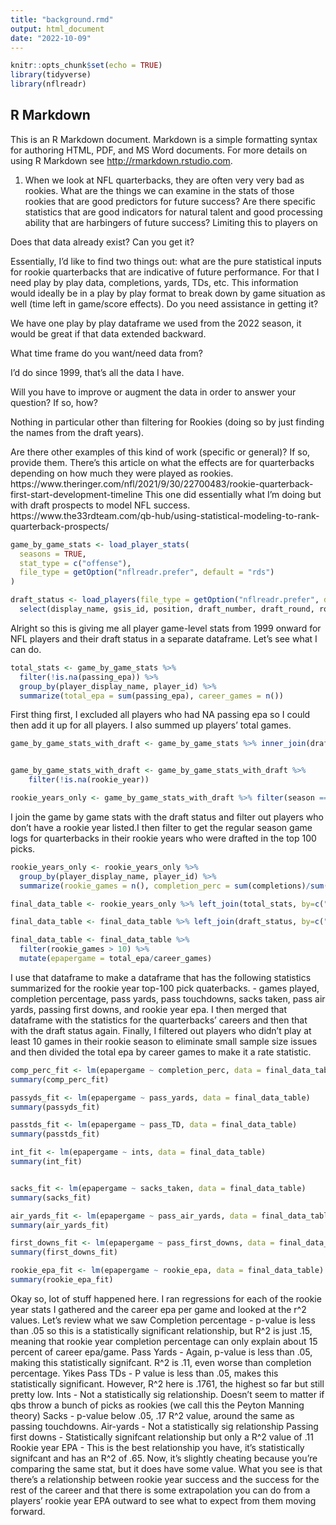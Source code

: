 ```yaml
---
title: "background.rmd"
output: html_document
date: "2022-10-09"
---
```


```r
knitr::opts_chunk$set(echo = TRUE)
library(tidyverse)
library(nflreadr)
```

## R Markdown

This is an R Markdown document. Markdown is a simple formatting syntax for authoring HTML, PDF, and MS Word documents. For more details on using R Markdown see <http://rmarkdown.rstudio.com>.

1. When we look at NFL quarterbacks, they are often very very bad as rookies. What are the things we can examine in the stats of those rookies that are good predictors for future success? Are there specific statistics that are good indicators for natural talent and good processing ability that are harbingers of future success? Limiting this to players on 

Does that data already exist? Can you get it?

Essentially, I'd like to find two things out: what are the pure statistical inputs for rookie quarterbacks that are indicative of future performance. For that I need play by play data, completions, yards, TDs, etc. This information would ideally be in a play by play format to break down by game situation as well (time left in game/score effects).
Do you need assistance in getting it?

We have one play by play dataframe we used from the 2022 season, it would be great if that data extended backward. 

What time frame do you want/need data from?

I'd do since 1999, that's all the data I have.  

Will you have to improve or augment the data in order to answer your question? If so, how?

Nothing in particular other than filtering for Rookies (doing so by just finding the names from the draft years).

Are there other examples of this kind of work (specific or general)? If so, provide them.
There's this article on what the effects are for quarterbacks depending on how much they were played as rookies.
https://www.theringer.com/nfl/2021/9/30/22700483/rookie-quarterback-first-start-development-timeline
This one did essentially what I'm doing but with draft prospects to model NFL success. https://www.the33rdteam.com/qb-hub/using-statistical-modeling-to-rank-quarterback-prospects/

```r
game_by_game_stats <- load_player_stats(
  seasons = TRUE,
  stat_type = c("offense"),
  file_type = getOption("nflreadr.prefer", default = "rds")
)

draft_status <- load_players(file_type = getOption("nflreadr.prefer", default = "rds")) %>% 
  select(display_name, gsis_id, position, draft_number, draft_round, rookie_year)
```
Alright so this is giving me all player game-level stats from 1999 onward for NFL players and their draft status in a separate dataframe. Let's see what I can do.
```r
total_stats <- game_by_game_stats %>% 
  filter(!is.na(passing_epa)) %>% 
  group_by(player_display_name, player_id) %>% 
  summarize(total_epa = sum(passing_epa), career_games = n())
```
First thing first, I excluded all players who had NA passing epa so I could then add it up for all players. I also summed up players' total games.
```r
game_by_game_stats_with_draft <- game_by_game_stats %>% inner_join(draft_status, by=c("player_id"="gsis_id")) 


game_by_game_stats_with_draft <- game_by_game_stats_with_draft %>% 
    filter(!is.na(rookie_year))

rookie_years_only <- game_by_game_stats_with_draft %>% filter(season == rookie_year, draft_number < 100, position.x == "QB", season_type == "REG")
```
I join the game by game stats with the draft status and filter out players who don't have a rookie year listed.I then filter to get the regular season game logs for quarterbacks in their rookie years who were drafted in the top 100 picks. 
```r
rookie_years_only <- rookie_years_only %>% 
  group_by(player_display_name, player_id) %>% 
  summarize(rookie_games = n(), completion_perc = sum(completions)/sum(attempts), pass_yards = sum(passing_yards), pass_TD = sum(passing_tds), ints = sum(interceptions), sacks_taken = sum(sacks), pass_air_yards = sum(passing_air_yards), pass_first_downs = sum(passing_first_downs), rookie_epa = sum(passing_epa))

final_data_table <- rookie_years_only %>% left_join(total_stats, by=c("player_id", "player_display_name")) 

final_data_table <- final_data_table %>% left_join(draft_status, by=c("player_id"="gsis_id")) 

final_data_table <- final_data_table %>% 
  filter(rookie_games > 10) %>% 
  mutate(epapergame = total_epa/career_games)
```
I use that dataframe to make a dataframe that has the following statistics summarized for the rookie year top-100 pick quaterbacks.
- games played, completion percentage, pass yards, pass touchdowns, sacks taken, pass air yards, passing first downs, and rookie year epa. 
I then merged that dataframe with the statistics for the quarterbacks' careers and then that with the draft status again. Finally, I filtered out players who didn't play at least 10 games in their rookie season to eliminate small sample size issues and then divided the total epa by career games to make it a rate statistic.
```r
comp_perc_fit <- lm(epapergame ~ completion_perc, data = final_data_table)
summary(comp_perc_fit)

passyds_fit <- lm(epapergame ~ pass_yards, data = final_data_table)
summary(passyds_fit)

passtds_fit <- lm(epapergame ~ pass_TD, data = final_data_table)
summary(passtds_fit)

int_fit <- lm(epapergame ~ ints, data = final_data_table)
summary(int_fit)


sacks_fit <- lm(epapergame ~ sacks_taken, data = final_data_table)
summary(sacks_fit)

air_yards_fit <- lm(epapergame ~ pass_air_yards, data = final_data_table)
summary(air_yards_fit)

first_downs_fit <- lm(epapergame ~ pass_first_downs, data = final_data_table)
summary(first_downs_fit)

rookie_epa_fit <- lm(epapergame ~ rookie_epa, data = final_data_table)
summary(rookie_epa_fit)
```
Okay so, lot of stuff happened here. I ran regressions for each of the rookie year stats I gathered and the career epa per game and looked at the r^2 values. Let's review what we saw
Completion percentage
- p-value is less than .05 so this is a statistically significant relationship, but R^2 is just .15, meaning that rookie year completion percentage can only explain about 15 percent of career epa/game.
Pass Yards
- Again, p-value is less than .05, making this statistically signifcant. R^2 is .11, even worse than completion percentage. Yikes
Pass TDs
- P value is less than .05, makes this statistically significant. However, R^2 here is .1761, the highest so far but still pretty low.
Ints
- Not a statistically sig relationship. Doesn't seem to matter if qbs throw a bunch of picks as rookies (we call this the Peyton Manning theory)
Sacks
- p-value below .05, .17 R^2 value, around the same as passing touchdowns.
Air-yards
- Not a statistically sig relationship
Passing first downs
- Statistically signifcant relationship but only a R^2 value of .11
Rookie year EPA
- This is the best relationship you have, it's statistically signifcant and has an R^2 of .65. Now, it's slightly cheating because you're comparing the same stat, but it does have some value. What you see is that there's a relationship between rookie year success and the success for the rest of the career and that there is some extrapolation you can do from a players' rookie year EPA outward to see what to expect from them moving forward. 

